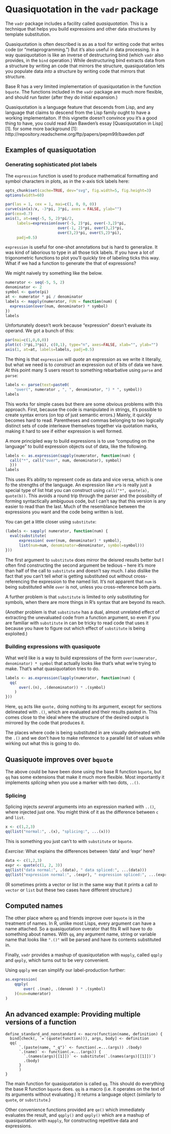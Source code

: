 <!--
%\VignetteEngine{knitr::knitr}
%\VignetteIndexEntry{qq}
-->

# Quasiquotation in the `vadr` package

The `vadr` package includes a facility called _quasiquotation._ This is a technique that helps you build expressions and other data structures by template substitution.

Quasiquotation is often described is as as a tool for writing code that writes code (or "metaprogramming.") But it's also useful in data processing. In a way quasiquotation is like an inverse of destructuring bind (which `vadr` also provides, in the `bind` operation.) While destructuring bind extracts data from a structure by writing an code that mirrors the structure, quasiquotation lets you populate data _into_ a structure by writing code that mirrors that structure.

Base R has a very limited implementation of quasiquotation in the function `bquote`. The functions included in the `vadr` package are much more flexible, and should run faster (after they do initial expansion.)

Quasiquotation is a language feature that descends from Lisp, and any language that claims to descend from the Lisp family ought to have a working implementaiton. If this vignette doesn't convince you it's a good thing to have, you could read Alan Bawden's essay [Quasiquotation in Lisp][1]. for some more background
[1]: http://repository.readscheme.org/ftp/papers/pepm99/bawden.pdf

## Examples of quasiquotation

### Generating sophisticated plot labels

The `expression` function is used to produce mathematical formatting and symbol characters in plots, as in the x-axis tick labels here:

```r
opts_chunk$set(cache=TRUE, dev="svg", fig.width=5, fig.height=3)
options(width=60)
```

```r
par(las = 1, cex = 1, mai=c(1, 0, 0, 0))
curve(sin(x)/x, -3*pi, 3*pi, axes = FALSE, ylab="")
par(cex=0.7)
axis(1, at=seq(-5, 5, 2)*pi/2,
     labels=expression(over(-5, 2)*pi, over(-3,2)*pi,
                       over(-1, 2)*pi, over(3,2)*pi,
                       over(3,2)*pi, over(5,2)*pi),
     padj=0.5)
```

`expression` is useful for one-shot annotations but is hard to generalize. It was kind of laborious to type in all those tick labels. If you have a lot of trigonometric functions to plot you'll quickly tire of labeling ticks this way. What if we had a function to generate the that of expressions?

We might naively try something like the below.

```r
numerator <- seq(-5, 5, 2)
denominator <- 2
symbol <- quote(pi)
at <- numerator * pi / denominator
labels <- mapply(numerator, FUN = function(num) {
  expression(over(num, denominator) * symbol)
})
labels
```

Unfortunately doesn't work because "expression" doesn't evaluate its operand. We got a bunch of this:

```r
par(mai=c(1,0,0,0))
plot(c(-3*pi,3*pi), c(0,1), type="n", axes=FALSE, xlab="", ylab="")
axis(1, at=at, labels=labels, padj=0.5)
```

The thing is that `expression` will _quote_ an expression as we write it literally, but what we need is to _construct_ an expression out of bits of data we have. At this point many S users resort to something rebarbative using `parse` and `parse`:

```r
labels <- parse(text=paste0(
    "over(", numerator , ", ", denominator, ") * ", symbol))
labels
```

This works for simple cases but there are some obvious problems with this approach. First, because the code is manipulated in strings, it's possible to create syntax errors (on top of just semantic errors.) Mainly, it quickly becomes hard to read. Parentheses and commas belonging to two logically distinct sets of code interleave themselves together via quotation marks, making it hard to see if either expression is well formed.

A more principled way to build expressions is to use "computing on the language" to build expression objects out of data, like the following.

```r
labels <- as.expression(sapply(numerator, function(num) {
  call("*", call("over", num, denominator), symbol)
  }))
labels
```

This uses R's ability to represent code as data and vice versa, which is one fo the strengths of the language. An expression like `a*b` is really just a special type of list htat you can construct using `call("*", quote(a), quote(b))`. This avoids a round trip through the parser and the possibilty of forming syntactically ambiguous code, but I can't say that this version is any easier to read than the last.  Much of the resemblance between the expressions you want and the code being written is lost.

You can get a little closer using `substitute`:

```r
(labels <- sapply( numerator, function(num) {
  eval(substitute(
      expression( over(num, denominator) * symbol),
      list(num=num, denominator=denominator, symbol=symbol)))
}))
```

The first argument to `substitute` does mirror the deisred results better but I often find constructing the second argument be tedious -- here it's more than half of the call to `substitute` and doesn't say much. I also dislike the fact that you can't tell _what_ is getting substituted out without cross-referencing the expression to the named list. It's not apparent that `num` is being substituted while `over` is not, unless you cross-reference both parts.

A further problem is that `substitute` is limited to only substituting for symbols, when there are more things in R's syntax that are beyond its reach.

(Another problem is that `substitute` has a dual, almost unrelated effect of extracting the unevaluated code from a function argument, so even if you are familiar with `substitute` in can be tricky to read code that uses it because you have to figure out which effect of `substitute` is being exploited.)

### Building expressions with quasiquote

What we'd like is a way to build expressions of the form `over(numerator, denominator) * symbol` that actually looks like that's what we're trying to make. That's what quasiquotation tries to do.

```r
labels <- as.expression(lapply(numerator, function(num) {
  qq(
      over(.(n), .(denominator)) * .(symbol)
    )
}))
```

Here, `qq` acts like `quote,` doing nothing to its argument, except for sections delineated with `.()`, which are evaluated and their results pasted in. This comes close to the ideal where the structure of the desired output is mirrored by the code that produces it.

The places where code is being substituted in are visually delineated with the `.()` and we don't have to make reference to a parallel list of values while wirking out what this is going to do.

## Quasiquote improves over `bquote`

The above could be have been done using the base R function `bquote`, but `qq` has some extensions that make it much more flexible. Most importantly it implements _splicing_ when you use a marker with two dots, `..()`.

### Splicing

Splicing injects _several_ arguments into an expression marked with `..()`, where injected just one. You might think of it as the difference between `c` and `list`.

```r
x <- c(1,2,3)
qq(list("normal:", .(x), "splicing:", ...(x)))
```

This is something you just can't to with `substitute` or `bquote`.

*Exercise:* What explains the differences between 'data' and 'expr' here?

```R
data <- c(1,2,3)
expr <- quote(c(1, 2, 3))
qq(list("data normal:", .(data), " data spliced:", ...(data)))
qq(list("expression normal:", .(expr), " expression spliced:", ...(expr)))
```

(R sometimes prints a vector or list in the same way that it prints a call _to_ `vector` or `list` but these two cases have different structure.)

## Computed names

The other place where `qq` and friends improve over `bquote` is in the treatment of names. In R, unlike most Lisps, every argument can have a name attached. So a quasiquotation overator that fits R will have to do something about names. With `qq`, any argument name, string or variable name that looks like `".()"` will be parsed and have its contents substituted in.

Finally, `vadr` provides a mashup of quasiquotation with `mapply`, called `qqply` and `qeply`, which turns out to be very convenient.

Using `qqply` we can simplify our label-production further:

```r
as.expression(
    qqply(
        over( .(num), .(denom) ) * .(symbol)
    )(num=numerator)
)
```

## An advanced example: Providing multiple versions of a function

```
define_standard_and_nonstandard <- macro(function(name, definition) {
  bind[check(, `=`(quote(function))), args, body] <- definition
  qq(
      `.(paste(name, "_q")` <- function(.=...(args)) .(body)
      `.(name)` <- function(.=...(args)) {
        `.(names(args)[[1]])` <- substitute(`.(names(args)[[1]])`)
        .(body)
      }
      )
}
```

The main function for quasiquotation is called `qq`. This should do everything the base R function `bquote` does. `qq` is a macro (i.e. it operates on the text of its arguments without evaluating.) It returns a language object (similarly to `quote`, or `substitute`.)

Other convenience functions provided are `qe()` which immediately evaluates the result, and `qqply()` and `qeply()` which are a mashup of quasiquotation with `mapply`, for constructing repetitive data and expressions.

